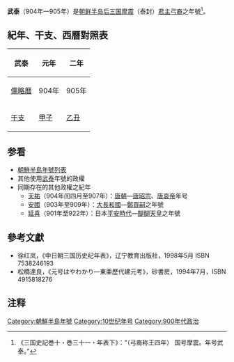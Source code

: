 '''武泰'''（904年—905年）是[[朝鲜半岛|朝鲜半岛]][[后三国|后三国]][[後高句麗|摩震]]（泰封）[[君主|君主]][[弓裔|弓裔]]之年號<ref>《三国史記巻十・巻三十一・年表下》：“（弓裔称王四年） 国号摩震。年号武泰。”</ref>。

==紀年、干支、西曆對照表==
{| class="wikitable" 
|-
!武泰!!元年!!二年
|-
![[儒略曆|儒略曆]]
|904年||905年
|-
![[干支|干支]]
|[[甲子|甲子]]||[[乙丑|乙丑]]
|}


==参看==
*[[朝鮮半島年號列表|朝鮮半島年號列表]]
*其他使用[[武泰|武泰]]年號的政權
*同期存在的其他政權之紀年
**[[天祐_(唐昭宗)|天祐]]（904年闰四月至907年）：[[唐朝|唐朝]]—[[唐昭宗|唐昭宗]]、[[唐哀帝|唐哀帝]]年号
**[[安國_(鄭買嗣)|安國]]（903年至909年）：[[大長和國|大長和國]]—[[鄭買嗣|鄭買嗣]]之年號
**[[延喜|延喜]]（901年至922年）：日本[[平安時代|平安時代]]—[[醍醐天皇|醍醐天皇]]之年號


==參考文獻==
*徐红岚，《中日朝三国历史纪年表》，辽宁教育出版社，1998年5月 ISBN 7538246193
*松橋達良，《元号はやわかり—東亜歷代建元考》，砂書房，1994年7月，ISBN 4915818276

==注释==
<div class="references-small">
<references />
</div>

{{年号|使用唐朝年号：[[天复_(唐昭宗)|天复]]|[[朝鮮年號|摩震年號]]|[[圣册|圣册]]}}
{{朝鮮半島年號}}
[[Category:朝鮮半島年號|Category:朝鮮半島年號]]
[[Category:10世纪年号|Category:10世纪年号]]
[[Category:900年代政治|Category:900年代政治]]